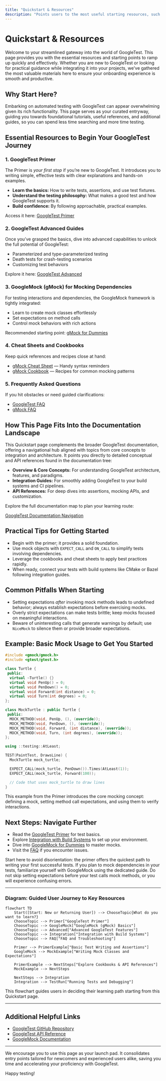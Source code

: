 ```yaml
---
title: "Quickstart & Resources"
description: "Points users to the most useful starting resources, such as the GoogleTest Primer, official documentation, and community examples. Ensures newcomers have a smooth onboarding path."
---
```


# Quickstart & Resources

Welcome to your streamlined gateway into the world of GoogleTest. This page provides you with the essential resources and starting points to ramp up quickly and effectively. Whether you are new to GoogleTest or looking for practical guidance while integrating it into your projects, we've gathered the most valuable materials here to ensure your onboarding experience is smooth and productive.

## Why Start Here?

Embarking on automated testing with GoogleTest can appear overwhelming given its rich functionality. This page serves as your curated entryway, guiding you towards foundational tutorials, useful references, and additional guides, so you can spend less time searching and more time testing.

## Essential Resources to Begin Your GoogleTest Journey

### 1. GoogleTest Primer

The Primer is *your first stop* if you’re new to GoogleTest. It introduces you to writing simple, effective tests with clear explanations and hands-on examples.

- **Learn the basics:** How to write tests, assertions, and use test fixtures.
- **Understand the testing philosophy:** What makes a good test and how GoogleTest supports it.
- **Build confidence:** By following approachable, practical examples.

Access it here: [GoogleTest Primer](primer.md)

### 2. GoogleTest Advanced Guides

Once you’ve grasped the basics, dive into advanced capabilities to unlock the full potential of GoogleTest:

- Parameterized and type-parameterized testing
- Death tests for crash-testing scenarios
- Customizing test behaviors

Explore it here: [GoogleTest Advanced](advanced.md)

### 3. GoogleMock (gMock) for Mocking Dependencies

For testing interactions and dependencies, the GoogleMock framework is tightly integrated:

- Learn to create mock classes effortlessly
- Set expectations on method calls
- Control mock behaviors with rich actions

Recommended starting point: [gMock for Dummies](gmock_for_dummies.md)

### 4. Cheat Sheets and Cookbooks

Keep quick references and recipes close at hand:

- [gMock Cheat Sheet](gmock_cheat_sheet.md) — Handy syntax reminders
- [gMock Cookbook](gmock_cook_book.md) — Recipes for common mocking patterns

### 5. Frequently Asked Questions

If you hit obstacles or need guided clarifications:

- [GoogleTest FAQ](faq.md)
- [gMock FAQ](gmock_faq.md)

## How This Page Fits Into the Documentation Landscape

This Quickstart page complements the broader GoogleTest documentation, offering a navigational hub aligned with topics from core concepts to integration and architecture. It points you directly to detailed conceptual and API references found in the documentation tree:

- **Overview & Core Concepts:** For understanding GoogleTest architecture, features, and paradigms.
- **Integration Guides:** For smoothly adding GoogleTest to your build systems and CI pipelines.
- **API References:** For deep dives into assertions, mocking APIs, and customization.

Explore the full documentation map to plan your learning route: 

[GoogleTest Documentation Navigation](index.md)

## Practical Tips for Getting Started

- Begin with the primer; it provides a solid foundation.
- Use mock objects with `EXPECT_CALL` and `ON_CALL` to simplify tests involving dependencies.
- Leverage the cookbooks and cheat sheets to apply best practices rapidly.
- When ready, connect your tests with build systems like CMake or Bazel following integration guides.

## Common Pitfalls When Starting

- Setting expectations *after* invoking mock methods leads to undefined behavior; always establish expectations before exercising mocks.
- Overly strict expectations can make tests brittle; keep mocks focused on meaningful interactions.
- Beware of uninteresting calls that generate warnings by default; use `NiceMock` to silence them or provide broader expectations.

## Example: Basic Mock Usage to Get You Started

```cpp
#include <gmock/gmock.h>
#include <gtest/gtest.h>

class Turtle {
 public:
  virtual ~Turtle() {}
  virtual void PenUp() = 0;
  virtual void PenDown() = 0;
  virtual void Forward(int distance) = 0;
  virtual void Turn(int degrees) = 0;
};

class MockTurtle : public Turtle {
 public:
  MOCK_METHOD(void, PenUp, (), (override));
  MOCK_METHOD(void, PenDown, (), (override));
  MOCK_METHOD(void, Forward, (int distance), (override));
  MOCK_METHOD(void, Turn, (int degrees), (override));
};

using ::testing::AtLeast;

TEST(PaintTest, DrawsLine) {
  MockTurtle mock_turtle;

  EXPECT_CALL(mock_turtle, PenDown()).Times(AtLeast(1));
  EXPECT_CALL(mock_turtle, Forward(100));

  // Code that uses mock_turtle to draw lines
}
```

This example from the Primer introduces the core mocking concept: defining a mock, setting method call expectations, and using them to verify interactions.

## Next Steps: Navigate Further

- Read the [GoogleTest Primer](primer.md) for test basics.
- Explore [Integration with Build Systems](integration-with-build-systems-and-tools.md) to set up your environment.
- Dive into [GoogleMock for Dummies](gmock_for_dummies.md) to master mocks.
- Visit the [FAQ](faq.md) if you encounter issues.

<Tip>
Start here to avoid disorientation: the primer offers the quickest path to writing your first successful tests.
</Tip>

<Note>
If you plan to mock dependencies in your tests, familiarize yourself with GoogleMock using the dedicated guide.
</Note>

<Warning>
Do not skip setting expectations before your test calls mock methods, or you will experience confusing errors.
</Warning>

---

### Diagram: Guided User Journey to Key Resources

```mermaid
flowchart TD
    Start([Start: New or Returning User]) --> ChooseTopic{What do you want to learn?}
    ChooseTopic --> Primer["GoogleTest Primer"]
    ChooseTopic --> GoogleMock["GoogleMock (gMock) Basics"]
    ChooseTopic --> Advanced["Advanced GoogleTest Features"]
    ChooseTopic --> Integration["Integration with Build Systems"]
    ChooseTopic --> FAQ["FAQ and Troubleshooting"]

    Primer --> PrimerExample["Basic Test Writing and Assertions"]
    GoogleMock --> MockExample["Writing Mock Classes and Expectations"]

    PrimerExample --> NextSteps["Explore Cookbooks & API References"]
    MockExample --> NextSteps

    NextSteps --> Integration
    Integration --> TestRun["Running Tests and Debugging"]
```

This flowchart guides users in deciding their learning path starting from this Quickstart page.

---

## Additional Helpful Links

- [GoogleTest GitHub Repository](https://github.com/google/googletest)
- [GoogleTest API Reference](reference/index.md)
- [GoogleMock Documentation](gmock_for_dummies.md)


---

We encourage you to use this page as your launch pad. It consolidates entry points tailored for newcomers and experienced users alike, saving you time and accelerating your proficiency with GoogleTest.

Happy testing!

